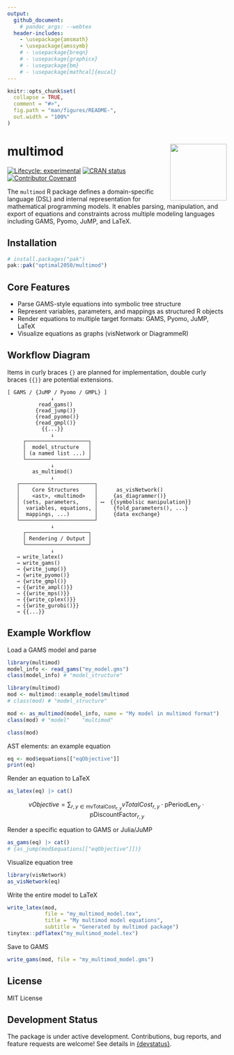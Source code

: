 ```yaml
---
output:
  github_document:
    # pandoc_args: --webtex
  header-includes:
    - \usepackage{amsmath}
    - \usepackage{amssymb}
    # - \usepackage{breqn}
    # - \usepackage{graphicx}
    # - \usepackage{bm}
    # - \usepackage[mathcal]{eucal}
---
```


<!-- README.md is generated from README.Rmd. Please edit that file -->

```r
knitr::opts_chunk$set(
  collapse = TRUE,
  comment = "#>",
  fig.path = "man/figures/README-",
  out.width = "100%"
)
```

# multimod <img src="man/figures/logo.png" align="right" height="130"/>

<!-- badges: start -->
[![Lifecycle: experimental](https://img.shields.io/badge/lifecycle-experimental-orange.svg)](https://lifecycle.r-lib.org/articles/stages.html#experimental)
[![CRAN status](https://www.r-pkg.org/badges/version/multimod)](https://CRAN.R-project.org/package=multimod)
 [![Contributor Covenant](https://img.shields.io/badge/Contributor%20Covenant-2.1-4baaaa.svg)](code_of_conduct.md)
<!-- badges: end -->

The `multimod` R package defines a domain-specific language (DSL) and internal representation for mathematical programming models. It enables parsing, manipulation, and export of equations and constraints across multiple modeling languages including GAMS, Pyomo, JuMP, and LaTeX.

## Installation

``` r
# install.packages("pak")
pak::pak("optimal2050/multimod")
```

## Core Features

- Parse GAMS-style equations into symbolic tree structure
- Represent variables, parameters, and mappings as structured R objects
- Render equations to multiple target formats: GAMS, Pyomo, JuMP, LaTeX
- Visualize equations as graphs (visNetwork or DiagrammeR)

## Workflow Diagram
Items in curly braces `{}` are planned for implementation, 
double curly braces `{{}}` are potential extensions.

```text
[ GAMS / {JuMP / Pyomo / GMPL} ]
              ↓
          read_gams()
         {read_jump()}
         {read_pyomo()}
         {read_gmpl()}
           {{...}}
              ↓
     ┌────────────────────┐
     │  model_structure   │
     │ (a named list ...) │
     └────────────────────┘
              ↓
        as_multimod()
              ↓
   ┌────────────────────────┐
   │    Core Structures     │      as_visNetwork() 
   │    <ast>, <multimod>   │     {as_diagrammer()} 
   │ (sets, parameters,     │ ⟷  {{symbolsic manipulation}}  
   │  variables, equations, │     {fold_parameters(), ...}
   │  mappings, ...)        │     {data exchange}
   └────────────────────────┘
              ↓
     ┌────────────────────┐
     │ Rendering / Output │
     └────────────────────┘
              ↓
   → write_latex()
   → write_gams()
   → {write_jump()}
   → {write_pyomo()}
   → {write_gmpl()}
   → {{write_ampl()}}
   → {{write_mps()}}
   → {{write_cplex()}}
   → {{write_gurobi()}}
   → {{...}}

```

## Example Workflow  
Load a GAMS model and parse
```r
library(multimod)
model_info <- read_gams("my_model.gms")
class(model_info) # "model_structure"
```
```r
library(multimod)
mod <- multimod::example_model$multimod
# class(mod) # "model_structure"
```

```r
mod <- as_multimod(model_info, name = "My model in multimod format")
class(mod) # "model"    "multimod"
```

```r
class(mod)
```

AST elements: an example equation
```r
eq <- mod$equations[["eqObjective"]]
print(eq)
```
Render an equation to LaTeX
  
```r
as_latex(eq) |> cat()
```
$$
\textit{vObjective} = \sum_{{r,y} \in \textsf{mvTotalCost}_{r,y}} {\textit{vTotalCost}_{r,y}  \cdot  \textsf{pPeriodLen}_{y}  \cdot  \textsf{pDiscountFactor}_{r,y}}
$$

Render a specific equation to GAMS or Julia/JuMP
```r
as_gams(eq) |> cat()
# {as_jump(mod$equations[["eqObjective"]])}
```

Visualize equation tree
```r
library(visNetwork)
as_visNetwork(eq)
```

Write the entire model to LaTeX
```r
write_latex(mod, 
            file = "my_multimod_model.tex",
            title = "My multimod model equations",
            subtitle = "Generated by multimod package")
tinytex::pdflatex("my_multimod_model.tex")
```
Save to GAMS
```r
write_gams(mod, file = "my_multimod_model.gms")
```

## License

MIT License

## Development Status
The package is under active development. Contributions, bug reports, and feature requests are welcome! See details in [{devstatus}](articles/roadmap.html).


